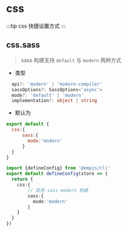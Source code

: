 # css

<Badge text="add in v3.0.0-rc.17" type="warning" />

:::tip
css 快捷设置方式 
:::
## css.sass
> sass 构建支持 `default` 与 `modern` 两种方式

<SassModern />

+ 类型
```ts
  api?: 'modern' | 'modern-compiler'
  sassOptions?: SassOptions<'async'>
  mode?: 'default' | 'modern'
  implementation?: object | string
```

+ 默认为 
```js
export default {
  css:{
      sass:{
        mode:'modern'
      }
  }
}
```

```ts title="emp-config.js"
import {defineConfig} from '@empjs/cli'
export default defineConfig(store => {
  return {
    css:{
        // 启用 sass modern 构建
        sass:{
          mode:'modern'
        }
    }
  }
})
```

